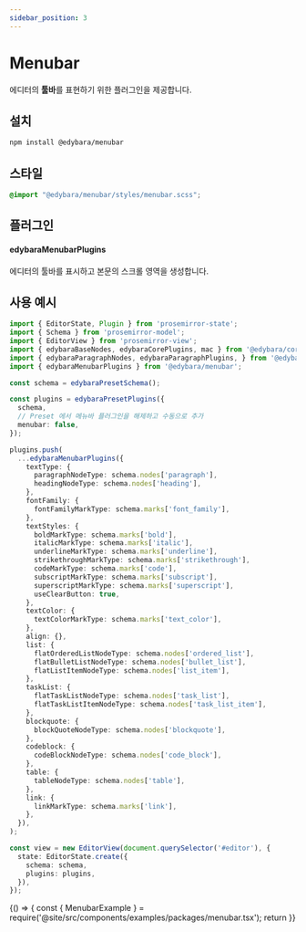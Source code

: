 ```yaml
---
sidebar_position: 3
---
```



# Menubar

에디터의 **툴바**를 표현하기 위한 플러그인을 제공합니다.

## 설치

```bash
npm install @edybara/menubar
```

## 스타일

```css title="src/index.scss"
@import "@edybara/menubar/styles/menubar.scss";
```

## 플러그인

#### edybaraMenubarPlugins

에디터의 툴바를 표시하고 본문의 스크롤 영역을 생성합니다.

## 사용 예시

```typescript title="src/index.ts"
import { EditorState, Plugin } from 'prosemirror-state';
import { Schema } from 'prosemirror-model';
import { EditorView } from 'prosemirror-view';
import { edybaraBaseNodes, edybaraCorePlugins, mac } from '@edybara/core';
import { edybaraParagraphNodes, edybaraParagraphPlugins, } from '@edybara/paragraph';
import { edybaraMenubarPlugins } from '@edybara/menubar';

const schema = edybaraPresetSchema();

const plugins = edybaraPresetPlugins({
  schema,
  // Preset 에서 메뉴바 플러그인을 해제하고 수동으로 추가
  menubar: false,
});

plugins.push(
  ...edybaraMenubarPlugins({
    textType: {
      paragraphNodeType: schema.nodes['paragraph'],
      headingNodeType: schema.nodes['heading'],
    },
    fontFamily: {
      fontFamilyMarkType: schema.marks['font_family'],
    },
    textStyles: {
      boldMarkType: schema.marks['bold'],
      italicMarkType: schema.marks['italic'],
      underlineMarkType: schema.marks['underline'],
      strikethroughMarkType: schema.marks['strikethrough'],
      codeMarkType: schema.marks['code'],
      subscriptMarkType: schema.marks['subscript'],
      superscriptMarkType: schema.marks['superscript'],
      useClearButton: true,
    },
    textColor: {
      textColorMarkType: schema.marks['text_color'],
    },
    align: {},
    list: {
      flatOrderedListNodeType: schema.nodes['ordered_list'],
      flatBulletListNodeType: schema.nodes['bullet_list'],
      flatListItemNodeType: schema.nodes['list_item'],
    },
    taskList: {
      flatTaskListNodeType: schema.nodes['task_list'],
      flatTaskListItemNodeType: schema.nodes['task_list_item'],
    },
    blockquote: {
      blockQuoteNodeType: schema.nodes['blockquote'],
    },
    codeblock: {
      codeBlockNodeType: schema.nodes['code_block'],
    },
    table: {
      tableNodeType: schema.nodes['table'],
    },
    link: {
      linkMarkType: schema.marks['link'],
    },
  }),
);

const view = new EditorView(document.querySelector('#editor'), {
  state: EditorState.create({
    schema: schema,
    plugins: plugins,
  }),
});
```

<BrowserOnly>
  {() => {
    const { MenubarExample } = require('@site/src/components/examples/packages/menubar.tsx');
    return <MenubarExample />
  }}
</BrowserOnly>

